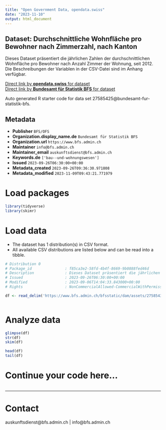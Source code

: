 ```yaml
---
title: "Open Government Data, opendata.swiss"
date: "2023-11-10"
output: html_document
---
```


## Dataset: Durchschnittliche Wohnfläche pro Bewohner nach Zimmerzahl, nach Kanton

Dieses Dataset präsentiert die jährlichen Zahlen der durchschnittlichen Wohnfläche pro Bewohner nach Anzahl Zimmer der Wohnung, seit 2012. Die Beschreibungen der Variablen in der CSV-Datei sind im Anhang verfügbar.

[Direct link by **opendata.swiss** for dataset](https://opendata.swiss/de/dataset/durchschnittliche-wohnflache-pro-bewohner-nach-zimmerzahl-nach-kanton5)<br>
[Direct link by **Bundesamt für Statistik BFS** for dataset](https://www.bfs.admin.ch/asset/de/ts-x-09.03.02.04.01)

Auto generated R starter code for data set 27585425@bundesamt-fur-statistik-bfs.

## Metadata

- **Publisher** `BFS/OFS`
- **Organization.display_name.de** `Bundesamt für Statistik BFS`
- **Organization.url** `https://www.bfs.admin.ch`
- **Maintainer** `info@bfs.admin.ch`
- **Maintainer_email** `auskunftsdienst@bfs.admin.ch`
- **Keywords.de** `['bau--und-wohnungswesen']`
- **Issued** `2023-09-26T06:30:00+00:00`
- **Metadata_created** `2023-09-26T09:36:30.971808`
- **Metadata_modified** `2023-11-09T09:43:21.771979`


# Load packages

```r

library(tidyverse)
library(skimr)

```

# Load data

-   The dataset has 1 distribution(s) in CSV format.
-   All available CSV distributions are listed below and can be read into a tibble.

```r

# Distribution 0
# Package_id               : f85ca3e2-58fd-4b4f-8669-9b0888fed46d
# Description              : Dieses Dataset präsentiert die jährlichen Zahlen der durchschnittlichen Wohnfläche pro Bewohner nach Anzahl Zimmer der Wohnung, seit 2012. Die Beschreibungen der Variablen in der CSV-Datei sind im Anhang verfügbar.
# Issued                   : 2023-09-26T06:30:00+00:00
# Modified                 : 2023-09-06T14:04:33.843000+00:00
# Rights                   : NonCommercialAllowed-CommercialWithPermission-ReferenceRequired

df <- read_delim('https://www.bfs.admin.ch/bfsstatic/dam/assets/27585434/master')



```

# Analyze data

```r

glimpse(df)
str(df)
skim(df)

head(df)
tail(df)

```

# Continue your code here...

```r

```

------------------------------------------------------------------------

# Contact

auskunftsdienst@bfs.admin.ch | info@bfs.admin.ch
